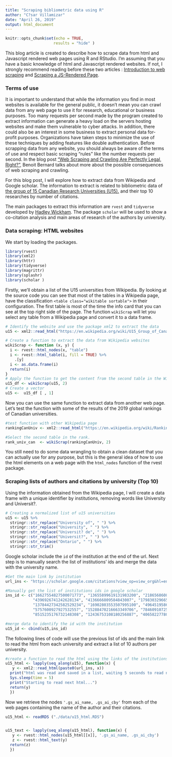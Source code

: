 ```yaml
---
title: "Scraping bibliometric data using R"
author: "C?sar Villamizar"
date: "April 26, 2019"
output: html_document
---
```


  ```r
knitr::opts_chunk$set(echo = TRUE,
                       results = "hide" )
```

This blog article is created to describe how to scrape data from html and Javascript rendered web pages using R and RStudio. I'm assuming that you have a basic knowledge of html and Javascript rendered websites. If not, I strongly recommend reading before these two articles : [Introduction to web scraping](https://data-lessons.github.io/library-webscraping-DEPRECATED/02-csssel/) and [Scraping a JS-Rendered Page](`https://stanford.edu/~mgorkove/cgi-bin/rpython_tutorials/Scraping_a_Webpage_Rendered_by_Javascript_Using_Python.php).

### Terms of use

It is important to understand that while the information you find in most websites is available for the general public, it doesn't mean you can crawl data from any web page to use it for research, educational or business purposes. Too many requests per second made by the program created to extract information can generate a heavy load on the servers hosting websites and make them vulnerable to cyber attacks.  In addition, there could also be an interest in some business to extract personal data for-profit purposes. Organizations have taken steps to minimize the use of these techniques by adding features like double authentication. Before scrapping data from any website, you should always be aware of the terms of use and respect basic scraping "rules" like the number requests per second. In the blog post ["Web Scraping and Crawling Are Perfectly Legal, Right?"](https://benbernardblog.com/web-scraping-and-crawling-are-perfectly-legal-right), Benoit Bernard talks about more about the possible consequences of web scraping and crawling.  

For this blog post, I will explore how to extract data from Wikipedia and Google scholar. The information to extract is related to bibliometric data of [the group of 15 Canadian Research Universities (U15).](https://en.wikipedia.org/wiki/U15_Group_of_Canadian_Research_Universities) and their top 10 researches by number of citations.

The main packages to extract this information are `rvest` and `tidyverse` developed by [Hadley Wickham](https://cran.r-project.org/web/checks/check_results_hadley_at_rstudio.com.html]).  The package `scholar` will be used to show a co-citation analysis and main areas of research of the authors by university.

### Data scraping: HTML websites

We start by loading the packages.
```r
library(rvest)
library(xml2)
library(httr)
library(tidyverse)
library(magrittr)
library(splashr)
library(scholar )
```

Firstly, we'll obtain a list of the U15 universities from Wikipedia. By looking at the source code you can see that most of the tables in a Wikipedia page, have the classification `<table class="wikitable sortable">` in their configuration. The first table is most of the time the info card that you can see at the top right side of the page. The function `wikiScrap` will let you select any table from a Wikipedia page and convert it to a data frame. 

```r
# Identify the website and use the package xml2 to extract the data
u15 <- xml2::read_html("https://en.wikipedia.org/wiki/U15_Group_of_Canadian_Research_Universities")

# Create a function to extract the data from Wikipedia websites
wikiScrap <- function (x, y) {
  i <- rvest::html_nodes(x, "table")
  i <- rvest::html_table(i, fill = TRUE) %>%
    .[y]
  i <- as.data.frame(i)
  return(i)
}
# Apply the function to get the content from the second table in the Wikipedia page
u15_df <- wikiScrap(u15, 2)
# Create a vector
u15 <-  u15_df [ , 1]
```

Now you can use the same function to extract data from another web page. Let's test the function with some of the results of the 2019 global rankings of Canadian universities.

```r
#test function with other Wikipedia page
rankingCanUniv <- xml2::read_html("https://en.wikipedia.org/wiki/Rankings_of_universities_in_Canada")

#Select the second table in the rank.
rank_univ_can  <- wikiScrap(rankingCanUniv, 2)
```

You still need to do some data wrangling to obtain a clean dataset that you can actually use for any purpose, but this is the general idea of how to use the html elements on a web page with the `html_nodes` function of the rvest package.

### Scraping lists of authors and citations by university (Top 10)

Using the information obtained from the Wikipedia page, I will create a data frame with a unique identifier by institutions, removing words like University and Universit?.

```r
# Creating a normalized list of u15 universities
u15 <- u15 %>% 
  stringr::str_replace("University of", " ") %>% 
  stringr::str_replace("University", " ") %>% 
  stringr::str_replace("Universit? de", " ") %>% 
  stringr::str_replace("Universit?", " ") %>% 
  stringr::str_replace("Ontario", " ") %>% 
  stringr::str_trim()
```

Google scholar include the `id` of the institution at the end of the url. Next step is to manually search the list of institutions' ids and merge the data with the university name.  

```r
#Get the main link by institution
url_ins <- "https://scholar.google.com/citations?view_op=view_org&hl=en&org="

#Manually get the list of institutions ids in google scholar
ins_id <- c("16627554827500071773", "13655899619131983200", "2186568608501296974",
            "4396926741242628134", "4136666809584843007", "17983032966567625180", 
            "13784427342582529234", "16902803553507995100", "4964519586676348649",
            "5757600927927532557", "15288470216663349706", "7846091072518378427",
            "8515235176732148308", "12436753108180256887", "4065822778065209794")

#merge data to identify the id with the institution
u15_id <- cbind(u15,ins_id)

````

The following lines of code will use the previous list of ids and the main link to read the html from each university and extract a list of 10 authors per university.

```r
#create a function to read the html using the links of the institutions
u15_html <- lapply(seq_along(u15), function(x) {
   y <- xml2::read_html(paste0(url_ins, x))
  print("html was read and saved in a list, waiting 5 seconds to read next html...")
  Sys.sleep(time = 5)
  print("Starting to read next html...")
  return(y)
  })
```

Now we retrieve the nodes `'.gs_ai_name, .gs_ai_cby'` from each of the web pages containing the name of the author and their citations.

```r
u15_html <- readRDS ("./data/u15_html.RDS") 


u15_text <- lapply(seq_along(u15_html), function(x) {
   y <- rvest::html_nodes(u15_html[[x]], '.gs_ai_name, .gs_ai_cby')
   z <- rvest::html_text(y)
  return(z)
  })

```
